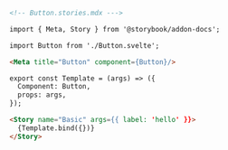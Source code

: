 ```md
<!-- Button.stories.mdx --->

import { Meta, Story } from '@storybook/addon-docs';

import Button from './Button.svelte';

<Meta title="Button" component={Button}/>

export const Template = (args) => ({
  Component: Button,
  props: args,
});

<Story name="Basic" args={{ label: 'hello' }}>
  {Template.bind({})}
</Story>
```